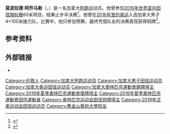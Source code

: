 '''莫波拉德·阿乔马勒'''（{{lang-en|Mobolade Ajomale}}，{{bd|1995年|8月31日||}}）是一名加拿大[[短跑|短跑]]运动员。他曾参加[[2016年世界室内田径锦标赛|2016年世界室内田径锦标赛]]60米项目，结果止步半决赛<ref>{{cite web|url=http://media.aws.iaaf.org/competitiondocuments/pdf/5681/AT-60-M-sf----.RS4.pdf|title=Semifinals results|work=IAAF|date=2016-03-18|accessdate=2020-09-08|archiveurl=https://web.archive.org/web/20180918135713/http://media.aws.iaaf.org/competitiondocuments/pdf/5681/AT-60-M-sf----.RS4.pdf|archivedate=2018-09-18}}</ref>。他曾在[[2016年夏季奥林匹克运动会|2016年里约奥运]]入选加拿大男子4×100米接力队，比赛中，他只参加预赛，最终凭借队友的决赛表现获得铜牌<ref>{{cite web|url=https://www.sports-reference.com/olympics/athletes/aj/mobolade-ajomale-1.html|title=Mobolade Ajomale|work=Sport Reference|accessdate=2020-09-08|archiveurl=https://web.archive.org/web/20171230230451/https://www.sports-reference.com/olympics/athletes/aj/mobolade-ajomale-1.html|archivedate=2017-12-30}}</ref>。

==参考资料==
{{reflist}}

==外部链接==
*{{iaaf name|274277}}

{{Authority control}}

{{DEFAULTSORT:Ajomale, Mobolade}}
[[Category:伦敦人|Category:伦敦人]]
[[Category:加拿大短跑运动员|Category:加拿大短跑运动员]]
[[Category:加拿大男子田径运动员|Category:加拿大男子田径运动员]]
[[Category:加拿大奥运田径运动员|Category:加拿大奥运田径运动员]]
[[Category:加拿大奧林匹克運動會銅牌得主|Category:加拿大奧林匹克運動會銅牌得主]]
[[Category:2016年夏季奧林匹克運動會獎牌得主|Category:2016年夏季奧林匹克運動會獎牌得主]]
[[Category:2016年夏季奧林匹克運動會田徑運動員|Category:2016年夏季奧林匹克運動會田徑運動員]]
[[Category:奥林匹克运动会田径铜牌得主|Category:奥林匹克运动会田径铜牌得主]]
[[Category:2019年泛美运动会田径运动员|Category:2019年泛美运动会田径运动员]]
[[Category:舊金山藝術大學校友|Category:舊金山藝術大學校友]]

{{美洲体育人物小作品}}